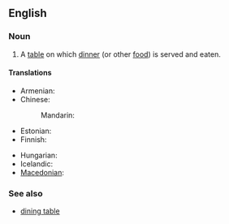 ==English==

===Noun===
{{en-noun|sg=[[dinner]] [[table]]}}

# A [[table]] on which [[dinner]] (or other [[food]]) is served and eaten.

====Translations====
{{trans-top|a table on which dinner is served and eaten}}
* Armenian: {{t-|hy|ճաշասեղան|tr=č̣ašaseġan}}
* Chinese:
*: Mandarin: {{t-|cmn|餐桌|tr=cānzhuō|sc=Hani}}
* Estonian: {{t-|et|söögilaud}}
* Finnish: {{t-|fi|ruokapöytä}}
{{trans-mid}}
* Hungarian: {{t-|hu|étkezőasztal}}
* Icelandic: {{t-|is|matarborð|n}}
* [[Macedonian]]: {{t|mk|трпезариска маса|f|tr=trpezáriska mása}}
{{trans-bottom}}

===See also===
* [[dining table]]
